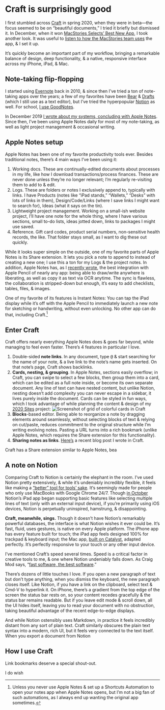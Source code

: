 
# Craft is surprisingly good

I first stumbled across [Craft](https://apps.apple.com/us/app/craft-docs-and-notes-editor/id1487937127?uo=4) in spring 2020, when they were in beta—the focus seemed to be on “beautiful documents,” I tried it briefly but dismissed it. In December, when it won [MacStories Selects’ Best New App](https://www.macstories.net/stories/macstories-selects-2020-recognizing-the-best-apps-of-the-year/#craft), I took another look. It was useful to [listen to how the MacStories team uses](https://appstories.net/episodes/197/) the app, & I set it up.

It’s quickly become an important part of my workflow, bringing a remarkable balance of design, deep functionality, & a native, responsive interface across my iPhone, iPad, & Mac.

<AppSpotlight
  name="Craft Docs"
  desc="Free"
  icon="https://is2-ssl.mzstatic.com/image/thumb/Purple124/v4/13/74/18/13741839-82b9-1bcc-9e0d-f44b0328d6b9/source/512x512bb.png"
  url="https://apps.apple.com/us/app/craft-docs-and-notes-editor/id1487937127?uo=4"
/>

## Note-taking flip-flopping

I started using [Evernote](https://apps.apple.com/us/app/evernote-notes-organizer/id281796108?uo=4) back in 2010, & since then I’ve tried a ton of note-taking apps over the years;
a few of my favorites have been [Bear](https://apps.apple.com/us/app/bear/id1016366447?uo=4) & [Drafts](https://apps.apple.com/us/app/drafts/id1236254471?uo=4) (which I still use as a text editor), but I’ve tried the hyperpopular [Notion](https://www.notion.so/) as well. For school, [I use GoodNotes](https://notebook-dm9xkjt7u.vercel.app/2019-12-02_how_i_take_notes_for_college/).

In December 2019 [I wrote about my systems, concluding with Apple Notes](https://notebook-dm9xkjt7u.vercel.app/2019-12-02_switching_from_bear_to_apple_notes/). Since then, I’ve been using Apple Notes daily for most of my note-taking, as well as light project management & occasional writing.

## Apple Notes setup

Apple Notes has been one of my favorite productivity tools ever. Besides traditional notes, there’s 4 main ways I’ve been using it:

1. Working docs. These are continually-edited documents about processes in my life, like how I download transactions/process finances. These are never done unless they’re no longer relevant; I’m regularly re-visiting them to add to & edit.
2. Logs. These are folders or notes I exclusively append to, typically with links. I have Products (notes like “iPad stands,” “Wallets,” “Desks” with lots of links in them), Design/Code/Links (where I save links I might want to search for), Ideas (what it says on the tin).
3. Lightweight project management. Working on a small-ish website project, I’ll have one note for the whole thing, where I have various sections, small to-do lists, ideas jotted down, links to packages I might use saved.
4. Reference. Gift card codes, product serial numbers, non-sensitive health records, the like. That folder stays small, as I want to dig these out quickly.

While it looks super simple on the outside, one of my favorite parts of Apple Notes is its Share extension. It lets you pick a note to append to instead of creating a new one; I use this a ton for my Logs & the project notes. In addition, Apple Notes has, as I [recently wrote](https://notebook.lachlanjc.com/2021-01-14_ipados_14_is_the_best_digital_handwriting_yet/), the best integration with Apple Pencil of nearly any app: being able to draw/write anywhere is liberating, as well as copy it as text via OCR anytime. The sync is flawless, the collaboration is stripped-down but enough, it’s easy to add checklists, tables, files, & images.

One of my favorite of its features is Instant Notes: You can tap the iPad display while it’s off with the Apple Pencil to immediately launch a new note for sketching or handwriting, without even unlocking. No other app can do that, including Craft.[^1]

[^1]: Unless you never use Apple Notes & set up a Shortcuts Automation to open your notes app when Apple Notes opens, but I’m not a big fan of such automations, as I always end up wanting the original app sometimes.

## Enter Craft

Craft offers nearly everything Apple Notes does & goes far beyond, while managing to feel even faster. There’s 4 features in particular I love.

1. Double-sided **note links**. In any document, type <kbd>@</kbd> & start searching for the name of your note, & a live link to the note’s name gets inserted. On that note’s page, Craft shows backlinks.
2. **Cards, nesting, & grouping**. In Apple Notes, sections easily overflow; in Craft, you can swipe to select a few blocks, then group them into a card, which can be edited as a full note inside, or become its own separate document. Any line of text can have nested content, but unlike Notion, nesting doesn’t add complexity you can never escape in a sidebar, it lives purely inside the document. Cards can be styled in fun ways, which I took advantage of while planning the content & design of my [2020 Sites](https://2020-sites.lachlanjc.com) project:
   ![Screenshot of grid of colorful cards in Craft](https://cloud-o3a3z49qq.vercel.app/2021-01-28_91qc0cdn4uqpk0aau33mqaytcgf7m3pf.png)
3. **Blocks**-based editor. Being able to reorganize a note by dragging elements around seamlessly, without selecting blocks of text & relying on cut/paste, reduces commitment to the original structure while I’m writing evolving notes. Pasting a URL turns into a rich bookmark (unlike Apple Notes, which requires the Share extension for this functionality).
4. **Sharing notes as links**. [Here’s](https://www.craft.do/s/aHLtwIvRXa85La) a recent blog post I wrote in Craft.

Craft has a Share extension similar to Apple Notes, bea

## A note on Notion

Comparing Craft to Notion is certainly the elephant in the room. I’ve used Notion pretty extensively, & while it’s undeniably incredibly flexible, it feels like making a [“better” tool for tools’ sake](https://museapp.com/podcast/7-from-prototype-to-product/). It‘s seemingly made for people who only use MacBooks with Google Chrome 24/7. Though [in October](https://twitter.com/notionhq/status/1317209961940676608?s=21) Notion’s iPad app began supporting basic features like selecting multiple lines of text (only with an external input device), if you’re primarily using iOS devices, Notion is perpetually uninspired, hamstrung, & disappointing.

**Craft, meanwhile, sings.** Though it doesn’t have Notion’s remarkably powerful databases, the interface is what Notion wishes it ever could be. It’s fast, fluid, uses gestures, is native on every Apple platform. The iPhone app has every feature built for touch; the iPad app feels designed 100% for trackpad & keyboard input; the Mac app, [built on Catalyst](https://www.craft.do/maccatalyst-guide), adapted perfectly. It’s perfectly responsive to your touch or any other input device.

I’ve mentioned Craft’s speed several times. Speed is a critical factor in creative tools to me, & one where Notion undeniably falls down. As Craig Mod says, “[fast software, the best software](https://craigmod.com/essays/fast_software/).”

There’s dozens of little touches I love. If you open a new paragraph of text but don’t type anything, when you dismiss the keyboard, the new paragraph closes itself. Like Notion, if you have a link on the clipboard, select text & Cmd-V to hyperlink it. On iPhone, there’s a gradient from the top edge of the screen the status bar rests on, so your content recedes gracefully & the status bar remains readable. But if you leave edit mode & scroll down, all the UI hides itself, leaving you to read your document with no obstruction, taking beautiful advantage of the recent edge-to-edge displays.

And while Notion ostensibly uses Markdown, in practice it feels incredibly distant from any sort of plain text. Craft similarly obscures the plain text syntax into a modern, rich UI, but it feels very connected to the text itself. When you export a document from Notion

## How I use Craft

Link bookmarks deserve a special shout-out.

I do wish
